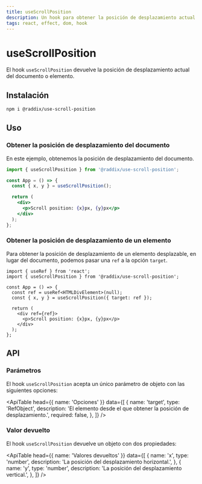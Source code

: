 ```yaml
---
title: useScrollPosition
description: Un hook para obtener la posición de desplazamiento actual del documento o elemento.
tags: react, effect, dom, hook
---
```


# useScrollPosition

El hook `useScrollPosition` devuelve la posición de desplazamiento actual del documento o elemento.

## Instalación

```sh
npm i @raddix/use-scroll-position
```

## Uso

### Obtener la posición de desplazamiento del documento

En este ejemplo, obtenemos la posición de desplazamiento del documento.

```jsx
import { useScrollPosition } from '@raddix/use-scroll-position';

const App = () => {
  const { x, y } = useScrollPosition();

  return (
    <div>
      <p>Scroll position: {x}px, {y}px</p>
    </div>
  );
};
```

### Obtener la posición de desplazamiento de un elemento

Para obtener la posición de desplazamiento de un elemento desplazable, en
lugar del documento, podemos pasar una `ref` a la opción `target`.

```tsx
import { useRef } from 'react';
import { useScrollPosition } from '@raddix/use-scroll-position';

const App = () => {
  const ref = useRef<HTMLDivElement>(null);
  const { x, y } = useScrollPosition({ target: ref });

  return (
    <div ref={ref}>
      <p>Scroll position: {x}px, {y}px</p>
    </div>
  );
};
```

## API

### Parámetros

El hook `useScrollPosition` acepta un único parámetro de objeto con las siguientes opciones:

<ApiTable
  head={{
    name: 'Opciones'
  }}
  data={[
    {
      name: 'target',
      type: 'RefObject',
      description: 'El elemento desde el que obtener la posición de desplazamiento.',
      required: false,
    },
  ]}
 />


### Valor devuelto

El hook `useScrollPosition` devuelve un objeto con dos propiedades:

<ApiTable
  head={{
    name: 'Valores devueltos'
  }}
  data={[
    {
      name: 'x',
      type: 'number',
      description: 'La posición del desplazamiento horizontal.',
    },
    {
      name: 'y',
      type: 'number',
      description: 'La posición del desplazamiento vertical.',
    },
  ]}
 />